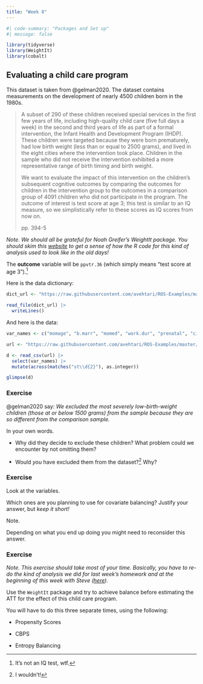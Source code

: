 ```yaml
---
title: "Week 8"
---
```


```r
#| code-summary: "Packages and Set up"
#| message: false

library(tidyverse)
library(WeightIt)
library(cobalt)

```

## Evaluating a child care program

This dataset is taken from @gelman2020. The dataset contains measurements on the development of nearly 4500 children born in the 1980s.

> A subset of 290 of these children received special services in the first few years of life, including high-quality child care (five full days a week) in the second and third years of life as part of a formal intervention, the Infant Health and Development Program (IHDP). These children were targeted because they were born prematurely, had low birth weight (less than or equal to 2500 grams), and lived in the eight cities where the intervention took place. Children in the sample who did not receive the intervention exhibited a more representative range of birth timing and birth weight.
>
> We want to evaluate the impact of this intervention on the children’s subsequent cognitive outcomes by comparing the outcomes for children in the intervention group to the outcomes in a comparison group of 4091 children who did not participate in the program. The outcome of interest is test score at age 3; this test is similar to an IQ measure, so we simplistically refer to these scores as IQ scores from now on.
>
> pp. 394-5

*Note. We should all be grateful for Noah Greifer's WeightIt package. You should skim this [website](https://avehtari.github.io/ROS-Examples/Childcare/childcare.html) to get a sense of how the R code for this kind of analysis used to look like in the old days!*

The **outcome** variable will be `ppvtr.36` (which simply means "test score at age 3").[^week08-1]

[^week08-1]: It's not an IQ test, wtf.

Here is the data dictionary:

```r
dict_url <- "https://raw.githubusercontent.com/avehtari/ROS-Examples/master/Childcare/data/datadict.txt"

read_file(dict_url) |> 
  writeLines()
```

And here is the data:

```r
var_names <- c("momage", "b.marr", "momed", "work.dur", "prenatal", "cig", "booze", "sex", "first", "bw", "bwg", "preterm", "black", "hispanic", "white", "lths", "hs", "ltcoll", "college", "dayskidh", "st5", "st9", "st12", "st25", "st36", "st42", "st48", "st53", "st99", "income", "treat", "ppvtr.36")

url <- "https://raw.githubusercontent.com/avehtari/ROS-Examples/master/Childcare/data/cc2.csv"

d <- read_csv(url) |> 
  select(var_names) |> 
  mutate(across(matches("st\\d{2}"), as.integer))

glimpse(d)
```

### Exercise

@gelman2020 say: *We excluded the most severely low-birth-weight children (those at or below 1500 grams) from the sample because they are so different from the comparison sample.*

::: callout-note
In your own words.

-   Why did they decide to exclude these children? What problem could we encounter by not omitting them?

-   Would *you* have excluded them from the dataset?[^week08-2] Why?
:::

[^week08-2]: I wouldn't!

### Exercise

::: callout-note
Look at the variables.

Which ones are you planning to use for covariate balancing? Justify your answer, but *keep it short!*
:::

::: callout-tip
Note.

Depending on what you end up doing you might need to reconsider this answer.
:::

### Exercise

*Note. This exercise should take most of your time. Basically, you have to re-do the kind of analysis we did for last week's homework and at the beginning of this week with Steve ([here](https://github.com/vaiseys/soc-stats-2/blob/main/demos/week-08.R)).*

::: callout-note
Use the `WeightIt` package and try to achieve balance before estimating the ATT for the effect of this child care program.

You will have to do this three separate times, using the following:

-   Propensity Scores

-   CBPS

-   Entropy Balancing
:::
